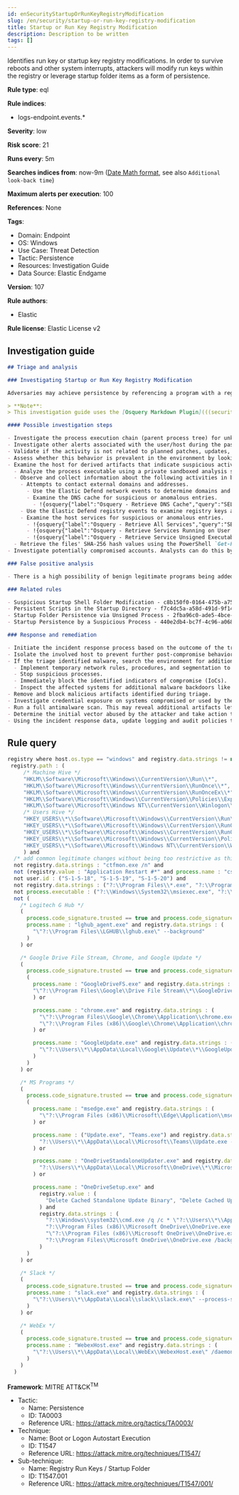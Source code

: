 ```yaml
---
id: enSecurityStartupOrRunKeyRegistryModification
slug: /en/security/startup-or-run-key-registry-modification
title: Startup or Run Key Registry Modification
description: Description to be written
tags: []
---
```


<div id="startup-or-run-key-registry-modification"></div>

Identifies run key or startup key registry modifications. In order to survive reboots and other system interrupts, attackers will modify run keys within the registry or leverage startup folder items as a form of persistence.

**Rule type**: eql

**Rule indices**:

* logs-endpoint.events.*

**Severity**: low

**Risk score**: 21

**Runs every**: 5m

**Searches indices from**: now-9m ([Date Math format](((ref))/common-options.html#date-math), see also <DocLink id="enSecurityRulesUiCreate" section="set-the-rules-schedule">`Additional look-back time`</DocLink>)

**Maximum alerts per execution**: 100

**References**: None

**Tags**:

* Domain: Endpoint
* OS: Windows
* Use Case: Threat Detection
* Tactic: Persistence
* Resources: Investigation Guide
* Data Source: Elastic Endgame

**Version**: 107

**Rule authors**:

* Elastic

**Rule license**: Elastic License v2

## Investigation guide

```markdown
## Triage and analysis

### Investigating Startup or Run Key Registry Modification

Adversaries may achieve persistence by referencing a program with a registry run key. Adding an entry to the run keys in the registry will cause the program referenced to be executed when a user logs in. These programs will executed under the context of the user and will have the account's permissions. This rule looks for this behavior by monitoring a range of registry run keys.

> **Note**:
> This investigation guide uses the [Osquery Markdown Plugin](((security-guide))/invest-guide-run-osquery.html) introduced in Elastic Stack version 8.5.0. Older Elastic Stack versions will display unrendered Markdown in this guide.

#### Possible investigation steps

- Investigate the process execution chain (parent process tree) for unknown processes. Examine their executable files for prevalence, whether they are located in expected locations, and if they are signed with valid digital signatures.
- Investigate other alerts associated with the user/host during the past 48 hours.
- Validate if the activity is not related to planned patches, updates, network administrator activity, or legitimate software installations.
- Assess whether this behavior is prevalent in the environment by looking for similar occurrences across hosts.
- Examine the host for derived artifacts that indicate suspicious activities:
  - Analyze the process executable using a private sandboxed analysis system.
  - Observe and collect information about the following activities in both the sandbox and the alert subject host:
    - Attempts to contact external domains and addresses.
      - Use the Elastic Defend network events to determine domains and addresses contacted by the subject process by filtering by the process' `process.entity_id`.
      - Examine the DNS cache for suspicious or anomalous entries.
        - !{osquery{"label":"Osquery - Retrieve DNS Cache","query":"SELECT * FROM dns_cache"}}
    - Use the Elastic Defend registry events to examine registry keys accessed, modified, or created by the related processes in the process tree.
    - Examine the host services for suspicious or anomalous entries.
      - !{osquery{"label":"Osquery - Retrieve All Services","query":"SELECT description, display_name, name, path, pid, service_type, start_type, status, user_account FROM services"}}
      - !{osquery{"label":"Osquery - Retrieve Services Running on User Accounts","query":"SELECT description, display_name, name, path, pid, service_type, start_type, status, user_account FROM services WHERE\nNOT (user_account LIKE '%LocalSystem' OR user_account LIKE '%LocalService' OR user_account LIKE '%NetworkService' OR\nuser_account == null)\n"}}
      - !{osquery{"label":"Osquery - Retrieve Service Unsigned Executables with Virustotal Link","query":"SELECT concat('https://www.virustotal.com/gui/file/', sha1) AS VtLink, name, description, start_type, status, pid,\nservices.path FROM services JOIN authenticode ON services.path = authenticode.path OR services.module_path =\nauthenticode.path JOIN hash ON services.path = hash.path WHERE authenticode.result != 'trusted'\n"}}
  - Retrieve the files' SHA-256 hash values using the PowerShell `Get-FileHash` cmdlet and search for the existence and reputation of the hashes in resources like VirusTotal, Hybrid-Analysis, CISCO Talos, Any.run, etc.
- Investigate potentially compromised accounts. Analysts can do this by searching for login events (for example, 4624) to the target host after the registry modification.

### False positive analysis

- There is a high possibility of benign legitimate programs being added to registry run keys. This activity could be based on new software installations, patches, or any kind of network administrator related activity. Before undertaking further investigation, verify that this activity is not benign.

### Related rules

- Suspicious Startup Shell Folder Modification - c8b150f0-0164-475b-a75e-74b47800a9ff
- Persistent Scripts in the Startup Directory - f7c4dc5a-a58d-491d-9f14-9b66507121c0
- Startup Folder Persistence via Unsigned Process - 2fba96c0-ade5-4bce-b92f-a5df2509da3f
- Startup Persistence by a Suspicious Process - 440e2db4-bc7f-4c96-a068-65b78da59bde

### Response and remediation

- Initiate the incident response process based on the outcome of the triage.
- Isolate the involved host to prevent further post-compromise behavior.
- If the triage identified malware, search the environment for additional compromised hosts.
  - Implement temporary network rules, procedures, and segmentation to contain the malware.
  - Stop suspicious processes.
  - Immediately block the identified indicators of compromise (IoCs).
  - Inspect the affected systems for additional malware backdoors like reverse shells, reverse proxies, or droppers that attackers could use to reinfect the system.
- Remove and block malicious artifacts identified during triage.
- Investigate credential exposure on systems compromised or used by the attacker to ensure all compromised accounts are identified. Reset passwords for these accounts and other potentially compromised credentials, such as email, business systems, and web services.
- Run a full antimalware scan. This may reveal additional artifacts left in the system, persistence mechanisms, and malware components.
- Determine the initial vector abused by the attacker and take action to prevent reinfection through the same vector.
- Using the incident response data, update logging and audit policies to improve the mean time to detect (MTTD) and the mean time to respond (MTTR).

```

## Rule query

```js
registry where host.os.type == "windows" and registry.data.strings != null and
 registry.path : (
     /* Machine Hive */
     "HKLM\\Software\\Microsoft\\Windows\\CurrentVersion\\Run\\*",
     "HKLM\\Software\\Microsoft\\Windows\\CurrentVersion\\RunOnce\\*",
     "HKLM\\Software\\Microsoft\\Windows\\CurrentVersion\\RunOnceEx\\*",
     "HKLM\\Software\\Microsoft\\Windows\\CurrentVersion\\Policies\\Explorer\\Run\\*",
     "HKLM\\Software\\Microsoft\\Windows NT\\CurrentVersion\\Winlogon\\Shell\\*",
     /* Users Hive */
     "HKEY_USERS\\*\\Software\\Microsoft\\Windows\\CurrentVersion\\Run\\*",
     "HKEY_USERS\\*\\Software\\Microsoft\\Windows\\CurrentVersion\\RunOnce\\*",
     "HKEY_USERS\\*\\Software\\Microsoft\\Windows\\CurrentVersion\\RunOnceEx\\*",
     "HKEY_USERS\\*\\Software\\Microsoft\\Windows\\CurrentVersion\\Policies\\Explorer\\Run\\*",
     "HKEY_USERS\\*\\Software\\Microsoft\\Windows NT\\CurrentVersion\\Winlogon\\Shell\\*"
     ) and
  /* add common legitimate changes without being too restrictive as this is one of the most abused AESPs */
  not registry.data.strings : "ctfmon.exe /n" and
  not (registry.value : "Application Restart #*" and process.name : "csrss.exe") and
  not user.id : ("S-1-5-18", "S-1-5-19", "S-1-5-20") and
  not registry.data.strings : ("?:\\Program Files\\*.exe", "?:\\Program Files (x86)\\*.exe") and
  not process.executable : ("?:\\Windows\\System32\\msiexec.exe", "?:\\Windows\\SysWOW64\\msiexec.exe") and
  not (
    /* Logitech G Hub */
    (
      process.code_signature.trusted == true and process.code_signature.subject_name : "Logitech Inc" and
      process.name : "lghub_agent.exe" and registry.data.strings : (
        "\"?:\\Program Files\\LGHUB\\lghub.exe\" --background"
      )
    ) or

    /* Google Drive File Stream, Chrome, and Google Update */
    (
      process.code_signature.trusted == true and process.code_signature.subject_name : "Google LLC" and
      (
        process.name : "GoogleDriveFS.exe" and registry.data.strings : (
        "\"?:\\Program Files\\Google\\Drive File Stream\\*\\GoogleDriveFS.exe\" --startup_mode"
        ) or

        process.name : "chrome.exe" and registry.data.strings : (
          "\"?:\\Program Files\\Google\\Chrome\\Application\\chrome.exe\" --no-startup-window /prefetch:5",
          "\"?:\\Program Files (x86)\\Google\\Chrome\\Application\\chrome.exe\" --no-startup-window /prefetch:5"
        ) or

        process.name : "GoogleUpdate.exe" and registry.data.strings : (
          "\"?:\\Users\\*\\AppData\\Local\\Google\\Update\\*\\GoogleUpdateCore.exe\""
        )
      )
    ) or

    /* MS Programs */
    (
      process.code_signature.trusted == true and process.code_signature.subject_name : ("Microsoft Windows", "Microsoft Corporation") and
      (
        process.name : "msedge.exe" and registry.data.strings : (
          "\"?:\\Program Files (x86)\\Microsoft\\Edge\\Application\\msedge.exe\" --no-startup-window --win-session-start /prefetch:5"
        ) or

        process.name : ("Update.exe", "Teams.exe") and registry.data.strings : (
          "?:\\Users\\*\\AppData\\Local\\Microsoft\\Teams\\Update.exe --processStart \"Teams.exe\" --process-start-args \"--system-initiated\""
        ) or

        process.name : "OneDriveStandaloneUpdater.exe" and registry.data.strings : (
          "?:\\Users\\*\\AppData\\Local\\Microsoft\\OneDrive\\*\\Microsoft.SharePoint.exe"
        ) or

        process.name : "OneDriveSetup.exe" and
          registry.value : (
            "Delete Cached Standalone Update Binary", "Delete Cached Update Binary", "amd64", "Uninstall *", "i386", "OneDrive"
          ) and
          registry.data.strings : (
            "?:\\Windows\\system32\\cmd.exe /q /c * \"?:\\Users\\*\\AppData\\Local\\Microsoft\\OneDrive\\*\"",
            "?:\\Program Files (x86)\\Microsoft OneDrive\\OneDrive.exe /background *",
            "\"?:\\Program Files (x86)\\Microsoft OneDrive\\OneDrive.exe\" /background *",
            "?:\\Program Files\\Microsoft OneDrive\\OneDrive.exe /background *"
          )
      )
    ) or

    /* Slack */
    (
      process.code_signature.trusted == true and process.code_signature.subject_name : "Slack Technologies, Inc." and
      process.name : "slack.exe" and registry.data.strings : (
        "\"?:\\Users\\*\\AppData\\Local\\slack\\slack.exe\" --process-start-args --startup"
      )
    ) or

    /* WebEx */
    (
      process.code_signature.trusted == true and process.code_signature.subject_name : ("Cisco WebEx LLC", "Cisco Systems, Inc.") and
      process.name : "WebexHost.exe" and registry.data.strings : (
        "\"?:\\Users\\*\\AppData\\Local\\WebEx\\WebexHost.exe\" /daemon /runFrom=autorun"
      )
    )
  )

```

**Framework**: MITRE ATT&CK<sup>TM</sup>

* Tactic:
    * Name: Persistence
    * ID: TA0003
    * Reference URL: https://attack.mitre.org/tactics/TA0003/
* Technique:
    * Name: Boot or Logon Autostart Execution
    * ID: T1547
    * Reference URL: https://attack.mitre.org/techniques/T1547/
* Sub-technique:
    * Name: Registry Run Keys / Startup Folder
    * ID: T1547.001
    * Reference URL: https://attack.mitre.org/techniques/T1547/001/

